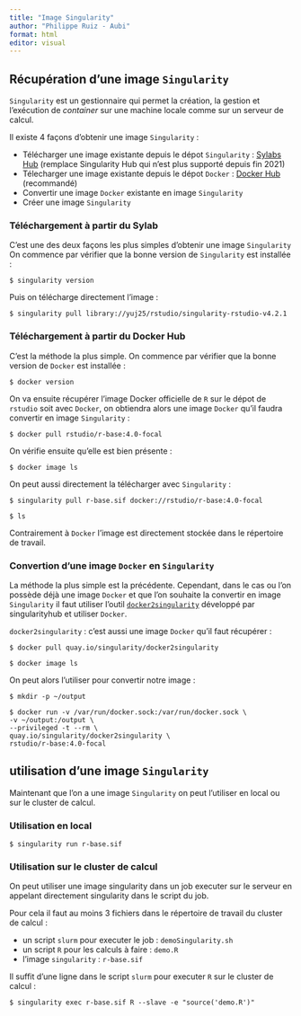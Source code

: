 ```yaml
---
title: "Image Singularity"
author: "Philippe Ruiz - Aubi"
format: html
editor: visual
---
```


## Récupération d'une image `Singularity`

`Singularity` est un gestionnaire qui permet la création, la gestion et l'exécution de *container* sur une machine locale comme sur un serveur de calcul.

Il existe 4 façons d'obtenir une image `Singularity` :

- Télécharger une image existante depuis le dépot `Singularity` : [Sylabs Hub](https://cloud.sylabs.io/library) (remplace Singularity Hub qui n'est plus supporté depuis fin 2021)
- Télecharger une image existante depuis le dépot `Docker` : [Docker Hub](https://hub.docker.com/) (recommandé)
- Convertir une image `Docker` existante en image `Singularity`
- Créer une image `Singularity`

### Téléchargement à partir du Sylab

C'est une des deux façons les plus simples d'obtenir une image `Singularity`
On commence par vérifier que la bonne version de `Singularity` est installée :
 
```{}
$ singularity version
```

Puis on télécharge directement l'image :

```{}
$ singularity pull library://yuj25/rstudio/singularity-rstudio-v4.2.1
```

### Téléchargement à partir du Docker Hub

C'est la méthode la plus simple. On commence par vérifier que la bonne version de `Docker`  est installée :

```{}
$ docker version
```

On va ensuite récupérer l'image Docker officielle de `R` sur le dépot de `rstudio` soit avec `Docker`, on obtiendra alors une image `Docker` qu'il faudra convertir en image `Singularity` :

```{}
$ docker pull rstudio/r-base:4.0-focal
```

On vérifie ensuite qu'elle est bien présente :

```{}
$ docker image ls
```

On peut aussi directement la télécharger avec `Singularity` :

```{}
$ singularity pull r-base.sif docker://rstudio/r-base:4.0-focal

$ ls
```

Contrairement à `Docker` l'image est directement stockée dans le répertoire de travail.

### Convertion d'une image `Docker` en `Singularity`

La méthode la plus simple est la précédente. Cependant, dans le cas ou l'on 
possède déjà une image `Docker` et que l'on souhaite la convertir en image 
`Singularity` il faut utiliser l'outil [`docker2singularity`](https://github.com/singularityhub/docker2singularity) 
développé par singularityhub et utiliser `Docker`.

`docker2singularity` : c'est aussi une image `Docker` qu'il faut récupérer :

```{}
$ docker pull quay.io/singularity/docker2singularity

$ docker image ls
```

On peut alors l'utiliser pour convertir notre image :

```{}
$ mkdir -p ~/output

$ docker run -v /var/run/docker.sock:/var/run/docker.sock \
-v ~/output:/output \
--privileged -t --rm \
quay.io/singularity/docker2singularity \
rstudio/r-base:4.0-focal
```

## utilisation d'une image `Singularity`

Maintenant que l'on a une image `Singularity` on peut l'utiliser en local ou sur le cluster de calcul.

### Utilisation en local

```
$ singularity run r-base.sif 
```

### Utilisation sur le cluster de calcul

On peut utiliser une image singularity dans un job executer sur le serveur
en appelant directement singularity dans le script du job.

Pour cela il faut au moins 3 fichiers dans le répertoire de travail du cluster de calcul :

  - un script `slurm` pour executer le job : `demoSingularity.sh`
  - un script `R` pour les calculs à faire : `demo.R`
  - l'image `singularity` : `r-base.sif`
  
Il suffit d'une ligne dans le script `slurm` pour executer `R` 
sur le cluster de calcul :

```
$ singularity exec r-base.sif R --slave -e "source('demo.R')"
```

